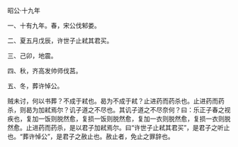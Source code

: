 

昭公·十九年

一、十有九年。春，宋公伐邾娄。

二、夏五月戊辰，许世子止弒其君买。

三、己卯，地震。

四、秋，齐高发帅师伐莒。

五、冬，葬许悼公。

贼未讨，何以书葬？不成于弒也。曷为不成于弒？止进药而药杀也。止进药而药杀，则曷为加弒焉尔？讥子道之不尽也。其讥子道之不尽奈何？曰：乐正子春之视疾也，复加一饭则脱然愈，复损一饭则脱然愈，复加一衣则脱然愈，复损一衣则脱然愈。止进药而药杀，是以君子加弒焉尔。曰“许世子止弒其君买”，是君子之听止也。“葬许悼公”，是君子之赦止也。赦止者，免止之罪辞也。

